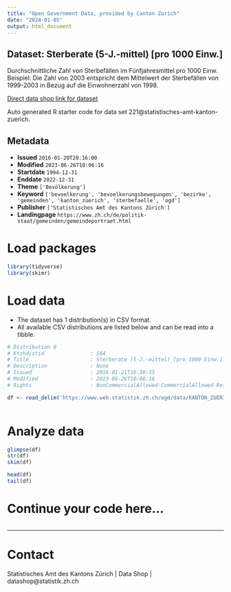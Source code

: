 ```yaml
---
title: "Open Government Data, provided by Canton Zurich"
date: "2024-01-05"
output: html_document
---
```


## Dataset: Sterberate (5-J.-mittel) [pro 1000 Einw.]

Durchschnittliche Zahl von Sterbefällen im Fünfjahresmittel pro 1000 Einw. Beispiel: Die Zahl von 2003 entspricht dem Mittelwert der Sterbefällen von 1999-2003 in Bezug auf die Einwohnerzahl von 1998.

[Direct data shop link for dataset](https://www.zh.ch/de/politik-staat/statistik-daten/datenkatalog.html#/datasets/221@statistisches-amt-kanton-zuerich)

Auto generated R starter code for data set 221@statistisches-amt-kanton-zuerich.

## Metadata

- **Issued** `2016-01-20T20:16:00`
- **Modified** `2023-06-26T10:06:16`
- **Startdate** `1994-12-31`
- **Enddate** `2022-12-31`
- **Theme** `['Bevölkerung']`
- **Keyword** `['bevoelkerung', 'bevoelkerungsbewegungen', 'bezirke', 'gemeinden', 'kanton_zuerich', 'sterbefaelle', 'ogd']`
- **Publisher** `['Statistisches Amt des Kantons Zürich']`
- **Landingpage** `https://www.zh.ch/de/politik-staat/gemeinden/gemeindeportraet.html`


# Load packages

```r

library(tidyverse)
library(skimr)

```

# Load data

-   The dataset has 1 distribution(s) in CSV format.
-   All available CSV distributions are listed below and can be read into a tibble.

```r

# Distribution 0
# Ktzhdistid               : 184
# Title                    : Sterberate (5-J.-mittel) [pro 1000 Einw.]
# Description              : None
# Issued                   : 2016-01-21T16:30:35
# Modified                 : 2023-06-26T10:06:16
# Rights                   : NonCommercialAllowed-CommercialAllowed-ReferenceRequired

df <- read_delim('https://www.web.statistik.zh.ch/ogd/data/KANTON_ZUERICH_156.csv')



```

# Analyze data

```r

glimpse(df)
str(df)
skim(df)

head(df)
tail(df)

```

# Continue your code here...

```r

```

------------------------------------------------------------------------

# Contact

Statistisches Amt des Kantons Zürich | Data Shop | datashop@statistik.zh.ch
